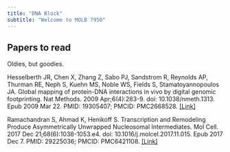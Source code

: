 ```yaml
---
title: "DNA Block"
subtitle: "Welcome to MOLB 7950"
---
```


## Papers to read

Oldies, but goodies.

Hesselberth JR, Chen X, Zhang Z, Sabo PJ, Sandstrom R, Reynolds AP, Thurman RE, Neph S, Kuehn MS, Noble WS, Fields S, Stamatoyannopoulos JA. Global mapping of protein-DNA interactions in vivo by digital genomic footprinting. Nat Methods. 2009 Apr;6(4):283-9. doi: 10.1038/nmeth.1313. Epub 2009 Mar 22. PMID: 19305407; PMCID: PMC2668528. [\[Link\]](https://www.ncbi.nlm.nih.gov/pmc/articles/pmid/19305407/)

Ramachandran S, Ahmad K, Henikoff S. Transcription and Remodeling Produce Asymmetrically Unwrapped Nucleosomal Intermediates. Mol Cell. 2017 Dec 21;68(6):1038-1053.e4. doi: 10.1016/j.molcel.2017.11.015. Epub 2017 Dec 7. PMID: 29225036; PMCID: PMC6421108. [\[Link\]](https://linkinghub.elsevier.com/retrieve/pii/S1097-2765(17)30874-2)
